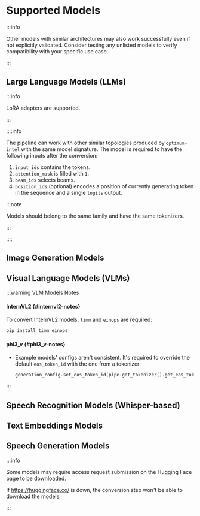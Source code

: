 

# Supported Models

:::info

Other models with similar architectures may also work successfully even if not explicitly validated.
Consider testing any unlisted models to verify compatibility with your specific use case.

:::

## Large Language Models (LLMs)

<LLMModelsTable />

:::info

LoRA adapters are supported.

:::

::::info

The pipeline can work with other similar topologies produced by `optimum-intel` with the same model signature.
The model is required to have the following inputs after the conversion:

1. `input_ids` contains the tokens.
2. `attention_mask` is filled with `1`.
3. `beam_idx` selects beams.
4. `position_ids` (optional) encodes a position of currently generating token in the sequence and a single `logits` output.

:::note

Models should belong to the same family and have the same tokenizers.

:::

::::

## Image Generation Models

<ImageGenerationModelsTable />

## Visual Language Models (VLMs)

<VLMModelsTable />

:::warning VLM Models Notes
#### InternVL2 {#internvl2-notes}

To convert InternVL2 models, `timm` and `einops` are required:

```bash
pip install timm einops
```
#### phi3_v {#phi3_v-notes}
  - Example models' configs aren't consistent. It's required to override the default `eos_token_id` with the one from a tokenizer:
    ```python
    generation_config.set_eos_token_id(pipe.get_tokenizer().get_eos_token_id())
    ```
:::

## Speech Recognition Models (Whisper-based)

<WhisperModelsTable />

## Text Embeddings Models

<TextEmbeddingsModelsTable />

## Speech Generation Models

<SpeechGenerationModelsTable />

:::info

Some models may require access request submission on the Hugging Face page to be downloaded.

If https://huggingface.co/ is down, the conversion step won't be able to download the models.

:::
